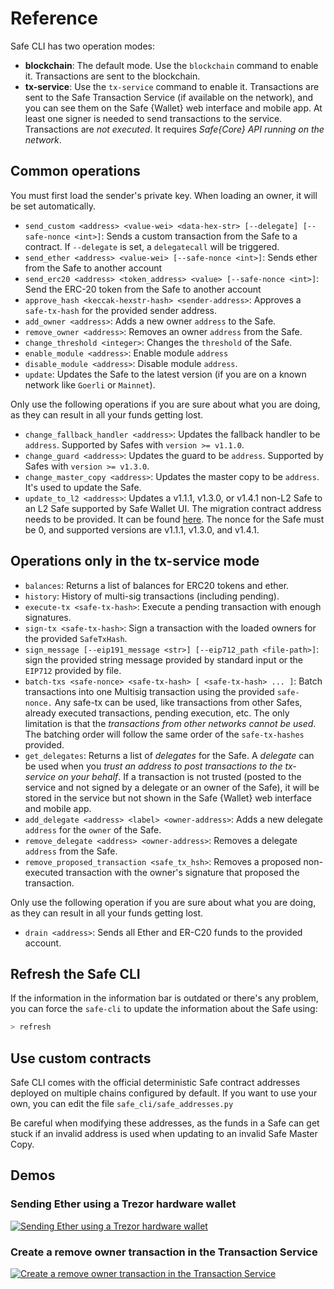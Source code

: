 

# Reference

Safe CLI has two operation modes:

- **blockchain**: The default mode. Use the `blockchain` command to enable it. Transactions are sent to the blockchain.
- **tx-service**: Use the `tx-service` command to enable it. Transactions are sent to the Safe Transaction Service (if available on the network), and you can see them on the Safe \{Wallet\} web interface
and mobile app. At least one signer is needed to send transactions to the service. Transactions are *not executed*. It requires *Safe\{Core\} API running on the network*.

## Common operations

<Callout type='info' emoji='ℹ️'>
  You must first load the sender's private key. When loading an owner, it will be set automatically.
</Callout>

- `send_custom <address> <value-wei> <data-hex-str> [--delegate] [--safe-nonce <int>]`:
  Sends a custom transaction from the Safe to a contract. If `--delegate` is set, a `delegatecall`
  will be triggered.
- `send_ether <address> <value-wei> [--safe-nonce <int>]`:
  Sends ether from the Safe to another account
- `send_erc20 <address> <token_address> <value> [--safe-nonce <int>]`:
  Send the ERC-20 token from the Safe to another account
- `approve_hash <keccak-hexstr-hash> <sender-address>`: Approves a `safe-tx-hash` for the provided sender address.
- `add_owner <address>`: Adds a new owner `address` to the Safe.
- `remove_owner <address>`: Removes an owner `address` from the Safe.
- `change_threshold <integer>`: Changes the `threshold` of the Safe.
- `enable_module <address>`: Enable module `address`
- `disable_module <address>`: Disable module `address`.
- `update`: Updates the Safe to the latest version (if you are on a known network like `Goerli` or `Mainnet`).

<Callout type="warning" emoji="⚠️">
  Only use the following operations if you are sure about what you are doing, as they can result in all your funds getting lost.
</Callout>

- `change_fallback_handler <address>`: Updates the fallback handler to be `address`. Supported by Safes with `version >= v1.1.0`.
- `change_guard <address>`: Updates the guard to be `address`. Supported by Safes with `version >= v1.3.0`.
- `change_master_copy <address>`: Updates the master copy to be `address`. It's used to update the Safe.
- `update_to_l2 <address>`: Updates a v1.1.1, v1.3.0, or v1.4.1 non-L2 Safe to an L2 Safe supported by Safe Wallet UI.
  The migration contract address needs to be provided.
  It can be found [here](https://github.com/safe-global/safe-contracts/blob/main/contracts/libraries/SafeToL2Migration.sol).
  The nonce for the Safe must be 0, and supported versions are v1.1.1, v1.3.0, and v1.4.1.


## Operations only in the tx-service mode

- `balances`: Returns a list of balances for ERC20 tokens and ether.
- `history`: History of multi-sig transactions (including pending).
- `execute-tx <safe-tx-hash>`: Execute a pending transaction with enough signatures.
- `sign-tx <safe-tx-hash>`: Sign a transaction with the loaded owners for the provided `SafeTxHash`.
- `sign_message [--eip191_message <str>] [--eip712_path <file-path>]`: sign the provided string message provided by standard input or the `EIP712` provided by file.
- `batch-txs <safe-nonce> <safe-tx-hash> [ <safe-tx-hash> ... ]`: Batch transactions into one Multisig
  transaction using the provided `safe-nonce.` Any safe-tx can be used, like transactions from other Safes, 
  already executed transactions, pending execution, etc. The only limitation is that the *transactions from other networks cannot be used*. The batching order will follow the same order of the
  `safe-tx-hashes` provided.
- `get_delegates`: Returns a list of *delegates* for the Safe. A *delegate* can be used when you *trust an address to post transactions to the tx-service on your behalf*. If a transaction is not trusted (posted to the service and not signed by a delegate or an owner of the Safe), it will be stored in the service but not shown in the Safe \{Wallet\} web interface
and mobile app.
- `add_delegate <address> <label> <owner-address>`: Adds a new delegate `address` for the `owner` of the Safe.
- `remove_delegate <address> <owner-address>`: Removes a delegate `address` from the Safe.
- `remove_proposed_transaction <safe_tx_hsh>`: Removes a proposed non-executed transaction with the owner's signature that proposed the transaction.

<Callout type="warning" emoji="⚠️">
  Only use the following operation if you are sure about what you are doing, as they can result in all your funds getting lost.
</Callout>

- `drain <address>`: Sends all Ether and ER-C20 funds to the provided account.

## Refresh the Safe CLI

If the information in the information bar is outdated or there's any problem, you can force the `safe-cli` to update the information about the Safe using:
```bash
> refresh
```

## Use custom contracts

Safe CLI comes with the official deterministic Safe contract addresses deployed on multiple chains configured by default. If you want to use your own, you can edit the file `safe_cli/safe_addresses.py`

Be careful when modifying these addresses, as the funds in a Safe can get stuck if an invalid address is used when updating to an invalid Safe Master Copy.

## Demos

### Sending Ether using a Trezor hardware wallet

[![Sending Ether using a Trezor hardware wallet](https://asciinema.org/a/9BrQKYQRXbysmEL8rw1jDWZhn.svg)](https://asciinema.org/a/9BrQKYQRXbysmEL8rw1jDWZhn)

### Create a remove owner transaction in the Transaction Service

[![Create a remove owner transaction in the Transaction Service](https://asciinema.org/a/oV5UbXW2g1VZo2yKDQIxi0jYb.svg)](https://asciinema.org/a/oV5UbXW2g1VZo2yKDQIxi0jYb)